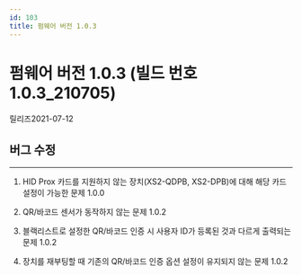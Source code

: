 ```yaml
---
id: 103
title: 펌웨어 버전 1.0.3
---
```


# 펌웨어 버전 1.0.3 (빌드 번호 1.0.3_210705)

릴리즈<Separator/>2021-07-12

## 버그 수정

---

<BugLists>

1. HID Prox 카드를 지원하지 않는 장치(XS2-QDPB, XS2-DPB)에 대해 해당 카드 설정이 가능한 문제 <Badge>1.0.0</Badge>

1. QR/바코드 센서가 동작하지 않는 문제 <Badge>1.0.2</Badge>

1. 블랙리스트로 설정한 QR/바코드 인증 시 사용자 ID가 등록된 것과 다르게 출력되는 문제 <Badge>1.0.2</Badge>

1. 장치를 재부팅할 때 기존의 QR/바코드 인증 옵션 설정이 유지되지 않는 문제 <Badge>1.0.2</Badge>

</BugLists>